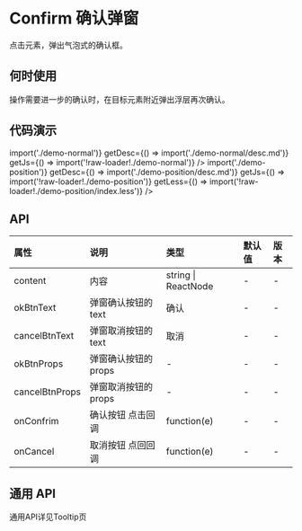 
# Confirm 确认弹窗

点击元素，弹出气泡式的确认框。

## 何时使用

操作需要进一步的确认时，在目标元素附近弹出浮层再次确认。

## 代码演示

<CodeWrapper>
    <CodeBox
        title="基础"
        getComponent={() => import('./demo-normal')}
        getDesc={() => import('./demo-normal/desc.md')}
        getJs={() => import('!raw-loader!./demo-normal')}
    />
    <CodeBox
        title="定位"
        getComponent={() => import('./demo-position')}
        getDesc={() => import('./demo-position/desc.md')}
        getJs={() => import('!raw-loader!./demo-position')}
        getLess={() => import('!raw-loader!./demo-position/index.less')}
    />
</CodeWrapper>

## API

<div className="api">

| 属性           | 说明                 | 类型                | 默认值 | 版本 |
| :------------- | :------------------- | :------------------ | :----- | :--- |
| content        | 内容                 | string \| ReactNode | -      | -    |
| okBtnText      | 弹窗确认按钮的 text  | 确认                | -      | -    |
| cancelBtnText  | 弹窗取消按钮的 text  | 取消                | -      | -    |
| okBtnProps     | 弹窗确认按钮的 props | -                   | -      | -    |
| cancelBtnProps | 弹窗取消按钮的 props | -                   | -      | -    |
| onConfrim      | 确认按钮 点击回调    | function(e)         | -      | -    |
| onCancel       | 取消按钮 点回回调    | function(e)         | -      | -    |

</div>

## 通用 API

<ALink pathname="/uik/tooltip" hash="srcoll_通用API">
    通用API详见Tooltip页
</ALink>
